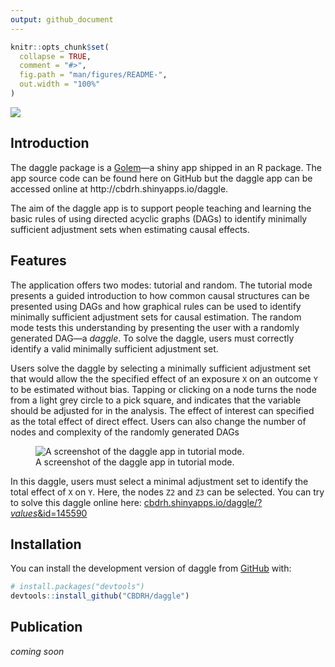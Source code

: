 ```yaml
---
output: github_document
---
```


<!-- README.md is generated from README.Rmd. Please edit that file -->

```r
knitr::opts_chunk$set(
  collapse = TRUE,
  comment = "#>",
  fig.path = "man/figures/README-",
  out.width = "100%"
)
```

![](inst/app/www/daggle-logo.png)

<!-- badges: start -->
<!-- badges: end -->

## Introduction

The daggle package is a [Golem](https://golemverse.org/)—a shiny app shipped in an R package. The app source code can be found here on GitHub but the daggle app can be accessed online at http://cbdrh.shinyapps.io/daggle. 

The aim of the daggle app is to support people teaching and learning the basic rules of using directed acyclic graphs (DAGs) to identify minimally sufficient adjustment sets when estimating causal effects. 

## Features

The application offers two modes: tutorial and random. The tutorial mode presents a guided introduction to how common causal structures can be presented using DAGs and how graphical rules can be used to identify minimally sufficient adjustment sets for causal estimation. The random mode tests this understanding by presenting the user with a randomly generated DAG—a _daggle_. To solve the daggle, users must correctly identify a valid minimally sufficient adjustment set.

Users solve the daggle by selecting a minimally sufficient adjustment set that would allow the the specified effect of an exposure `X` on an outcome `Y` to be estimated without bias. Tapping or clicking on a node turns the node from a light grey circle to a pick square, and indicates that the variable should be adjusted for in the analysis. The effect of interest can specified as the total effect of direct effect. Users can also change the number of nodes and complexity of the randomly generated DAGs

![A screenshot of the daggle app in tutorial mode.](inst/app/www/daggle-example.png)

In this daggle, users must select a minimal adjustment set to identify the total effect of `X` on `Y`. Here, the nodes `Z2` and `Z3` can be selected. You can try to solve this daggle online here: [cbdrh.shinyapps.io/daggle/?_values_&id=145590](https://cbdrh.shinyapps.io/daggle/?_values_&id=145590) 


## Installation

You can install the development version of daggle from [GitHub](https://github.com/) with:

``` r
# install.packages("devtools")
devtools::install_github("CBDRH/daggle")
```

## Publication 

_coming soon_





